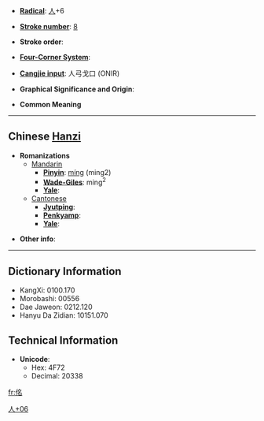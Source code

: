 * '''[[Wiktionary:Chinese radical index| Radical]]''': [[Wiktionary:Chinese radical index 人|人]]+6

* '''[[Wiktionary:Chinese total strokes index|Stroke number]]''': [[Wiktionary:Chinese total strokes index 8|8]]

* '''Stroke order''': 

* '''[[Wiktionary:Chinese four corner index|Four-Corner System]]''': 

* '''[[Wiktionary:Chinese Cangjie index|Cangjie input]]''': 人弓戈口 (ONIR)

* '''Graphical Significance and Origin''': 

* '''Common Meaning'''

----

== Chinese [[Hanzi]] ==

* '''Romanizations'''
** [[Mandarin]]
*** '''[[Pinyin]]''': [[míng]] (ming2)
*** '''[[Wade-Giles]]''': ming<sup>2</sup>
*** '''[[Yale]]''': 
**[[Cantonese]]
***'''[[Jyutping]]''':
***'''[[Penkyamp]]''': 
***'''[[Yale]]''': 

* '''Other info''': 

----

== Dictionary Information ==

* KangXi: 0100.170
* Morobashi: 00556
* Dae Jaweon: 0212.120
* Hanyu Da Zidian: 10151.070

== Technical Information ==

* '''Unicode''':
** Hex: 4F72
** Decimal: 20338

[[Category:CJKV Character articles lacking a common meaning|人+06]]

[[fr:佲]]